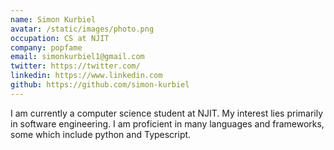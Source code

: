 ```yaml
---
name: Simon Kurbiel
avatar: /static/images/photo.png
occupation: CS at NJIT
company: popfame
email: simonkurbiel1@gmail.com
twitter: https://twitter.com/
linkedin: https://www.linkedin.com
github: https://github.com/simon-kurbiel
---
```


I am currently a computer science student at NJIT. My interest lies primarily in software engineering. I am proficient in many languages and frameworks, some which include python and Typescript.
